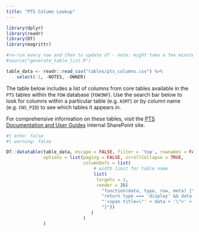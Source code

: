 ```yaml
---
title: "PTS Column Lookup"
---
```


```r
library(dplyr)
library(readr)
library(DT)
library(magrittr)

#re-run every now and then to update df - note: might take a few minutes (especially because of IAS)
#source("generate_table_list.R")

table_data <- readr::read_csv("tables/pts_columns.csv") %>% 
    select(-1, -NOTES, -OWNER)

```

The table below includes a list of columns from core tables available in the `PTS` tables within the `FDW` database (`FDW3NF`). Use the search bar below to look for columns within a particular table (e.g. `ASMT`) or by column name (e.g. `CNS_PID`) to see which tables it appears in.

For comprehensive information on these tables, visit the [PTS Documentation and User Guides](https://nyco365.sharepoint.com/sites/DOF-PropertyDivision/PTS/Shared%20Documents/Forms/AllItems.aspx?id=%2Fsites%2FDOF%2DPropertyDivision%2FPTS%2FShared%20Documents%2FPTS%20Documentation%20and%20User%20Guides&viewid=1f671f8e%2D7586%2D4e62%2Db646%2De0fde9f3da7b&ovuser=32f56fc7%2D5f81%2D4e22%2Da95b%2D15da66513bef%2Cboydclaire%40finance%2Enyc%2Egov&OR=Teams%2DHL&CT=1737575630414&clickparams=eyJBcHBOYW1lIjoiVGVhbXMtRGVza3RvcCIsIkFwcFZlcnNpb24iOiI0OS8yNDEyMDEwMDIxNyIsIkhhc0ZlZGVyYXRlZFVzZXIiOmZhbHNlfQ%3D%3D) internal SharePoint site.

```r
#| echo: false
#| warning: false

DT::datatable(table_data, escape = FALSE, filter = 'top', rownames = FALSE,
              options = list(paging = FALSE, scrollCollapse = TRUE,
                             columnDefs = list(
                                 # width limit for table name
                                 list(
                                  targets = 1,
                                  render = JS(
                                    "function(data, type, row, meta) {",
                                    "return type === 'display' && data.length > 15 ?",
                                    "'<span title=\"' + data + '\">' + data.substr(0, 15) + '...</span>' : data;",
                                    "}"))
                                )
                             )
              )
```
